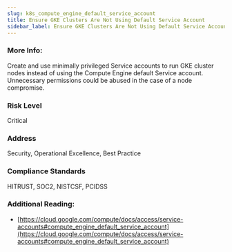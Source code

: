 ```yaml
---
slug: k8s_compute_engine_default_service_account
title: Ensure GKE Clusters Are Not Using Default Service Account
sidebar_label: Ensure GKE Clusters Are Not Using Default Service Account
---
```


### More Info:

Create and use minimally privileged Service accounts to run GKE cluster nodes instead of using the Compute Engine default Service account. Unnecessary permissions could be abused in the case of a node compromise.

### Risk Level

Critical

### Address

Security, Operational Excellence, Best Practice

### Compliance Standards

HITRUST, SOC2, NISTCSF, PCIDSS

### Additional Reading:

- [https://cloud.google.com/compute/docs/access/service-accounts#compute_engine_default_service_account](https://cloud.google.com/compute/docs/access/service-accounts#compute_engine_default_service_account) 

